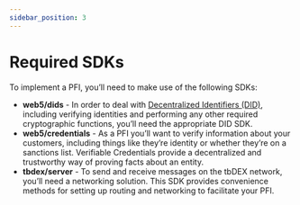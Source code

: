 ```yaml
---
sidebar_position: 3
---
```


# Required SDKs

To implement a PFI, you’ll need to make use of the following SDKs:



* **web5/dids** - In order to deal with [Decentralized Identifiers (DID)](https://developer.tbd.website/docs/web5/learn/decentralized-identifiers), including verifying identities and performing any other required cryptographic functions, you’ll need the appropriate DID SDK.
* **web5/credentials** - As a PFI you’ll want to verify information about your customers, including things like they’re identity or whether they’re on a sanctions list. Verifiable Credentials provide a decentralized and trustworthy way of proving facts about an entity.
* **tbdex/server** - To send and receive messages on the tbDEX network, you’ll need a networking solution. This SDK provides convenience methods for setting up routing and networking to facilitate your PFI.